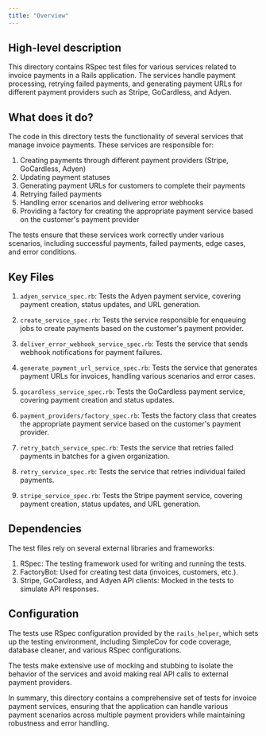 ```yaml
---
title: "Overview"
---
```


## High-level description
This directory contains RSpec test files for various services related to invoice payments in a Rails application. The services handle payment processing, retrying failed payments, and generating payment URLs for different payment providers such as Stripe, GoCardless, and Adyen.

## What does it do?
The code in this directory tests the functionality of several services that manage invoice payments. These services are responsible for:

1. Creating payments through different payment providers (Stripe, GoCardless, Adyen)
2. Updating payment statuses
3. Generating payment URLs for customers to complete their payments
4. Retrying failed payments
5. Handling error scenarios and delivering error webhooks
6. Providing a factory for creating the appropriate payment service based on the customer's payment provider

The tests ensure that these services work correctly under various scenarios, including successful payments, failed payments, edge cases, and error conditions.

## Key Files

1. `adyen_service_spec.rb`: Tests the Adyen payment service, covering payment creation, status updates, and URL generation.

2. `create_service_spec.rb`: Tests the service responsible for enqueuing jobs to create payments based on the customer's payment provider.

3. `deliver_error_webhook_service_spec.rb`: Tests the service that sends webhook notifications for payment failures.

4. `generate_payment_url_service_spec.rb`: Tests the service that generates payment URLs for invoices, handling various scenarios and error cases.

5. `gocardless_service_spec.rb`: Tests the GoCardless payment service, covering payment creation and status updates.

6. `payment_providers/factory_spec.rb`: Tests the factory class that creates the appropriate payment service based on the customer's payment provider.

7. `retry_batch_service_spec.rb`: Tests the service that retries failed payments in batches for a given organization.

8. `retry_service_spec.rb`: Tests the service that retries individual failed payments.

9. `stripe_service_spec.rb`: Tests the Stripe payment service, covering payment creation, status updates, and URL generation.

## Dependencies
The test files rely on several external libraries and frameworks:

1. RSpec: The testing framework used for writing and running the tests.
2. FactoryBot: Used for creating test data (invoices, customers, etc.).
3. Stripe, GoCardless, and Adyen API clients: Mocked in the tests to simulate API responses.

## Configuration
The tests use RSpec configuration provided by the `rails_helper`, which sets up the testing environment, including SimpleCov for code coverage, database cleaner, and various RSpec configurations.

The tests make extensive use of mocking and stubbing to isolate the behavior of the services and avoid making real API calls to external payment providers.

In summary, this directory contains a comprehensive set of tests for invoice payment services, ensuring that the application can handle various payment scenarios across multiple payment providers while maintaining robustness and error handling.